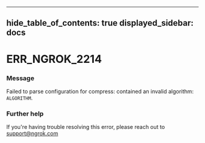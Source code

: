 

---
hide_table_of_contents: true
displayed_sidebar: docs
---


# ERR_NGROK_2214

### Message
Failed to parse configuration for compress: contained an invalid algorithm: `ALGORITHM`.

<ErrorDetails />



### Further help
If you're having trouble resolving this error, please reach out to [support@ngrok.com](mailto:support@ngrok.com?subject=Help%20with%20ERR_NGROK_2214)

